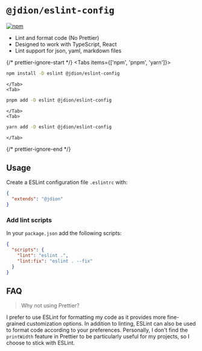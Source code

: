 
# `@jdion/eslint-config`

[![npm](https://img.shields.io/npm/v/@jdion/eslint-config?color=1e2329&label=)](https://npmjs.com/package/@jdion/eslint-config)

- Lint and format code (No Prettier)
- Designed to work with TypeScript, React
- Lint support for json, yaml, markdown files

{/* prettier-ignore-start */}
  <Tabs items={['npm', 'pnpm', 'yarn']}>
    <Tab>
```bash
npm install -D eslint @jdion/eslint-config
```
    </Tab>
    <Tab>
```bash
pnpm add -D eslint @jdion/eslint-config
```
    </Tab>
    <Tab>
```bash
yarn add -D eslint @jdion/eslint-config
```
    </Tab>
  </Tabs>
{/* prettier-ignore-end */}

## Usage

Create a ESLint configuration file `.eslintrc` with:

```json
{
  "extends": "@jdion"
}
```

### Add lint scripts

In your `package.json` add the following scripts:

```json
{
  "scripts": {
    "lint": "eslint .",
    "lint:fix": "eslint . --fix"
  }
}
```

## FAQ

> Why not using Prettier?

I prefer to use ESLint for formatting my code as it provides more fine-grained customization options. In addition to linting, ESLint can also be used to format code according to your preferences. Personally, I don't find the `printWidth` feature in Prettier to be particularly useful for my projects, so I choose to stick with ESLint.
